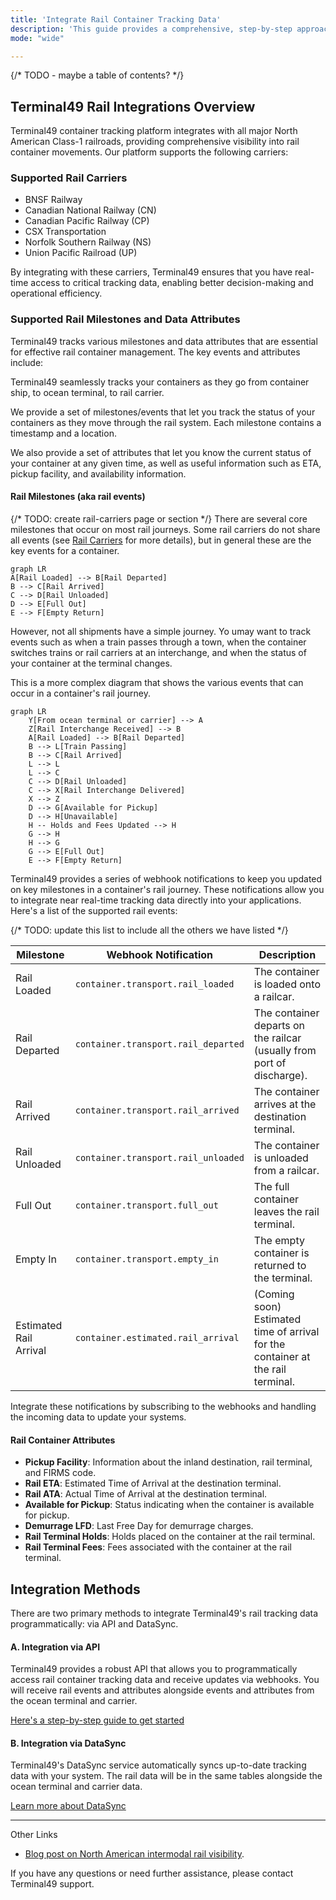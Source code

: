 ```yaml
---
title: 'Integrate Rail Container Tracking Data'
description: 'This guide provides a comprehensive, step-by-step approach for integrating North American Class-1 rail container tracking data into your systems. Whether you are a shipper or a logistics service provider, this guide will help you track all your rail containers via single API.'
mode: "wide"

---
```


{/* TODO - maybe a table of contents? */}

## Terminal49 Rail Integrations Overview

Terminal49 container tracking platform integrates with all major North American Class-1 railroads, providing comprehensive visibility into rail container movements. Our platform supports the following carriers:

### Supported Rail Carriers
- BNSF Railway
- Canadian National Railway (CN)
- Canadian Pacific Railway (CP)
- CSX Transportation
- Norfolk Southern Railway (NS)
- Union Pacific Railroad (UP)

By integrating with these carriers, Terminal49 ensures that you have real-time access to critical tracking data, enabling better decision-making and operational efficiency.

### Supported Rail Milestones and Data Attributes

Terminal49 tracks various milestones and data attributes that are essential for effective rail container management. The key events and attributes include:

Terminal49 seamlessly tracks your containers as they go from container ship, to ocean terminal, to rail carrier.

We provide a set of milestones/events that let you track the status of your containers as they move through the rail system.  Each milestone contains a timestamp and a location.

We also provide a set of attributes that let you know the current status of your container at any given time, as well as useful information such as ETA, pickup facility, and availability information.

#### Rail Milestones (aka rail events)

{/* TODO: create rail-carriers page or section */}
There are several core milestones that occur on most rail journeys.  Some rail carriers do not share all events (see [Rail Carriers](#rail-carriers) for more details), but in general these are the key events for a container.

```mermaid
graph LR
A[Rail Loaded] --> B[Rail Departed]
B --> C[Rail Arrived]
C --> D[Rail Unloaded]
D --> E[Full Out]
E --> F[Empty Return]
```



However, not all shipments have a simple journey.  Yo umay want to track events such as when a train passes through a town, when the container switches trains or rail carriers at an interchange, and when the status of your container at the terminal changes.

This is a more complex diagram that shows the various events that can occur in a container's rail journey.

```mermaid
graph LR
    Y[From ocean terminal or carrier] --> A
    Z[Rail Interchange Received] --> B
    A[Rail Loaded] --> B[Rail Departed]
    B --> L[Train Passing]
    B --> C[Rail Arrived]
    L --> L
    L --> C
    C --> D[Rail Unloaded]
    C --> X[Rail Interchange Delivered]
    X --> Z
    D --> G[Available for Pickup]
    D --> H[Unavailable]
    H -- Holds and Fees Updated --> H
    G --> H
    H --> G
    G --> E[Full Out]
    E --> F[Empty Return]
```

Terminal49 provides a series of webhook notifications to keep you updated on key milestones in a container's rail journey. These notifications allow you to integrate near real-time tracking data directly into your applications. Here's a list of the supported rail events:

{/* TODO: update this list to include all the others we have listed */}

| Milestone | Webhook Notification | Description |
|----------------|----------------------|-------------|
| Rail Loaded    | `container.transport.rail_loaded`   | The container is loaded onto a railcar. |
| Rail Departed  | `container.transport.rail_departed` | The container departs on the railcar (usually from port of discharge). |
| Rail Arrived   | `container.transport.rail_arrived`  | The container arrives at the destination terminal. |
| Rail Unloaded  | `container.transport.rail_unloaded` | The container is unloaded from a railcar. |
| Full Out       | `container.transport.full_out`      | The full container leaves the rail terminal. |
| Empty In       | `container.transport.empty_in`      | The empty container is returned to the terminal. |
| Estimated Rail Arrival | `container.estimated.rail_arrival` | (Coming soon) Estimated time of arrival for the container at the rail terminal. |

Integrate these notifications by subscribing to the webhooks and handling the incoming data to update your systems.

#### Rail Container Attributes

- **Pickup Facility**: Information about the inland destination, rail terminal, and FIRMS code.
- **Rail ETA**: Estimated Time of Arrival at the destination terminal.
- **Rail ATA**: Actual Time of Arrival at the destination terminal.
- **Available for Pickup**: Status indicating when the container is available for pickup.
- **Demurrage LFD**: Last Free Day for demurrage charges.
- **Rail Terminal Holds**: Holds placed on the container at the rail terminal.
- **Rail Terminal Fees**: Fees associated with the container at the rail terminal.

## Integration Methods

There are two primary methods to integrate Terminal49's rail tracking data programmatically: via API and DataSync.

#### A. Integration via API

Terminal49 provides a robust API that allows you to programmatically access rail container tracking data and receive updates via webhooks. You will receive rail events and attributes alongside events and attributes from the ocean terminal and carrier.

[Here's a step-by-step guide to get started](/api-docs/getting-started/start-here)


#### B. Integration via DataSync

Terminal49's DataSync service automatically syncs up-to-date tracking data with your system.  The rail data will be in the same tables alongside the ocean terminal and carrier data.

[Learn more about DataSync](/datasync/overview)



---
Other Links
- [Blog post on North American intermodal rail visibility](https://www.terminal49.com/blog/launching-north-american-intermodal-rail-visibility-on-terminal49/).

If you have any questions or need further assistance, please contact Terminal49 support.
